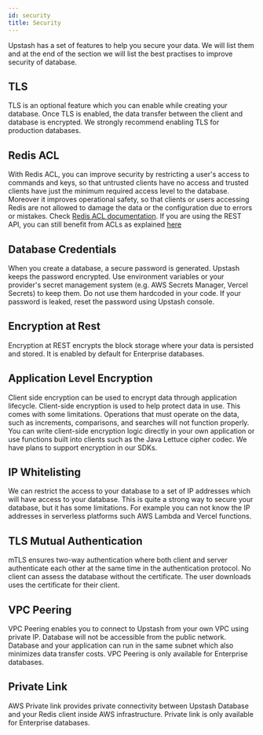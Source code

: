 ```yaml
---
id: security
title: Security 
---
```




Upstash has a set of features to help you secure your data. We will list them and at the end of the section we will list the best practises to improve security of database.

## TLS
TLS is an optional feature which you can enable while creating your database. Once TLS is enabled, the data transfer between the client and  database is encrypted. We strongly recommend enabling TLS for production databases. 
  
## Redis ACL
With Redis ACL, you can improve security by restricting a user's access to commands and keys, so that untrusted clients have no access and trusted clients have just the minimum required access level to the database. Moreover it improves operational safety, so that clients or users accessing Redis are not allowed to damage the data or the configuration due to errors or mistakes. Check [Redis ACL documentation](https://redis.io/docs/manual/security/acl/). If you are using the REST API, you can still benefit from ACLs as explained [here](restapi#rest-token-for-acl-users)

## Database Credentials
When you create a database, a secure password is generated. Upstash keeps the password encrypted. Use environment variables or your provider's secret management system (e.g. AWS Secrets Manager, Vercel Secrets) to keep them. Do not use them hardcoded in your code. If your password is leaked, reset the password using Upstash console.
                                                                                                                    
## Encryption at Rest
Encryption at REST encrypts the block storage where your data is persisted and stored. It is enabled by default for Enterprise databases. 

## Application Level Encryption
Client side encryption can be used to encrypt data through application lifecycle. Client-side encryption is used to help protect data in use. This comes with some limitations. Operations that must operate on the data, such as increments, comparisons, and searches will not function properly. You can write client-side encryption logic directly in your own application or use functions built into clients such as the Java Lettuce cipher codec. We have plans to support encryption in our SDKs.

## IP Whitelisting
We can restrict the access to your database to a set of IP addresses which will have access to your database. This is quite a strong way to secure your database, but it has some limitations. For example you can not know the IP addresses in serverless platforms such AWS Lambda and Vercel functions. 
    
## TLS Mutual Authentication
mTLS ensures two-way authentication where both client and server authenticate each other at the same time in the authentication protocol. No client can assess the database without the certificate. The user downloads uses the certificate for their client. 

## VPC Peering
VPC Peering enables you to connect to Upstash from your own VPC using private IP. Database will not be accessible from the public network. Database and your application can run in the same subnet which also minimizes data transfer costs. VPC Peering is only available for Enterprise databases.

## Private Link
AWS Private link provides private connectivity between Upstash Database and your Redis client inside AWS infrastructure. Private link is only available for Enterprise databases.

      
<Compliance />

